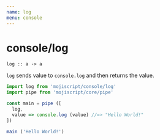 ```yaml
---
name: log
menu: console
---
```


# console/log

`log :: a -> a`

`log` sends value to `console.log` and then returns the value.

```javascript
import log from 'mojiscript/console/log'
import pipe from 'mojiscript/core/pipe'

const main = pipe ([
  log,
  value => console.log (value) //=> "Hello World!"
])

main ('Hello World!')
```
